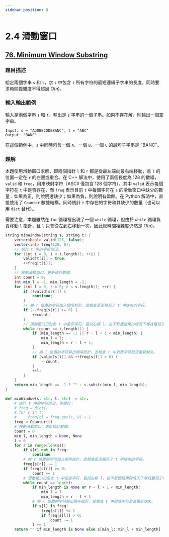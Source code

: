 ```yaml
---
sidebar_position: 8
---
```


# 2.4 滑動窗口

## [76. Minimum Window Substring](https://leetcode.com/problems/minimum-window-substring/)

### 題目描述

給定兩個字串 `s` 和 `t`，求 `s` 中包含 `t` 所有字符的最短連續子字串的長度，同時要求時間複雜度不得超過 $O(n)$。


### 輸入輸出範例

輸入是兩個字串 `s` 和 `t`，輸出是 `s` 字串的一個子串。如果不存在解，則輸出一個空字串。

```
Input: s = "ADOBECODEBANC", t = "ABC"
Output: "BANC"
```

在這個範例中，`s` 中同時包含一個 `A`、一個 `B`、一個 `C` 的最短子字串是 "BANC"。

### 題解

本題使用滑動窗口求解，即兩個指針 `l` 和 `r` 都是從最左端向最右端移動，且 `l` 的位置一定在 `r` 的左邊或重合。在 C++ 解法中，使用了兩個長度為 128 的數組，`valid` 和 `freq`，用來映射字符（ASCII 僅包含 128 個字符）。其中 `valid` 表示每個字符在 `t` 中是否存在，而 `freq` 表示目前 `t` 中每個字符在 `s` 的滑動窗口中缺少的數量：如果為正，則說明還缺少；如果為負，則說明有盈餘。在 Python 解法中，直接使用了 `Counter` 數據結構，同時統計 `t` 中存在的字符和其缺少的數量（也可以用 `dict` 替代）。

需要注意，本題雖然在 `for` 循環裡出現了一個 `while` 循環，但由於 `while` 循環負責移動 `l` 指針，且 `l` 只會從左到右移動一次，因此總時間複雜度仍然是 $O(n)$。

<Tabs>
<TabItem value="cpp" label="C++">

```cpp
string minWindow(string s, string t) {
    vector<bool> valid(128, false);
    vector<int> freq(128, 0);
    // 統計 t 中的字符情況。
    for (int i = 0; i < t.length(); ++i) {
        valid[t[i]] = true;
        ++freq[t[i]];
    }
    // 移動滑動窗口，更新統計數據。
    int count = 0;
    int min_l = -1, min_length = -1;
    for (int l = 0, r = 0; r < s.length(); ++r) {
        if (!valid[s[r]]) {
            continue;
        }
        // 將 r 位置的字符加入頻率統計，並檢查是否補充了 t 中缺失的字符。
        if (--freq[s[r]] >= 0) {
            ++count;
        }
        // 滑動窗口已包含 t 中全部字符，嘗試右移 l，在不影響結果的情況下尋找最短子串。
        while (count == t.length()) {
            if (min_length == -1 || r - l + 1 < min_length) {
                min_l = l;
                min_length = r - l + 1;
            }
            // 將 l 位置的字符移出頻率統計，並檢查 t 中對應字符是否重新缺失。
            if (valid[s[l]] && ++freq[s[l]] > 0) {
                --count;
            }
            ++l;
        }
    }
    return min_length == -1 ? "" : s.substr(min_l, min_length);
}
```

</TabItem>
<TabItem value="py" label="Python">

```py
def minWindow(s: str, t: str) -> str:
    # 統計 t 中的字符情況，等價於：
    # freq = dict()
    # for c in t:
    #     freq[c] = freq.get(c, 0) + 1
    freq = Counter(t)
    # 移動滑動窗口，更新統計數據。
    count = 0
    min_l, min_length = None, None
    l = 0
    for r in range(len(s)):
        if s[r] not in freq:
            continue
        # 將 r 位置的字符加入頻率統計，並檢查是否補充了 t 中缺失的字符。
        freq[s[r]] -= 1
        if freq[s[r]] >= 0:
            count += 1
        # 滑動窗口已包含 t 中全部字符，嘗試右移 l，在不影響結果的情況下尋找最短子串。
        while count == len(t):
            if min_length is None or r - l + 1 < min_length:
                min_l = l
                min_length = r - l + 1
            # 將 l 位置的字符移出頻率統計，並檢查 t 中對應字符是否重新缺失。
            if s[l] in freq:
                freq[s[l]] += 1
                if freq[s[l]] > 0:
                    count -= 1
            l += 1
    return "" if min_length is None else s[min_l: min_l + min_length]
```

</TabItem>

</Tabs>